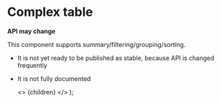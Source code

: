 
# Complex table

**<FcHighPriority /> API may change <FcHighPriority />**

This component supports summary/filtering/grouping/sorting.

-   It is not yet ready to be published as stable, because API is changed frequently
-   It is not fully documented

    <>
        <CommonHead title="Docs: Complex table" lib="virtual" />
        {children}
    </>
);

